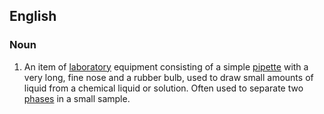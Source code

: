 ==English==
{{wikipedia}} 
===Noun===
{{en-noun}}

# {{context|chemistry}} An item of [[laboratory]] equipment consisting of a simple [[pipette]] with a very long, fine nose and a rubber bulb, used to draw small amounts of liquid from a chemical liquid or solution. Often used to separate two [[phases]] in a small sample.